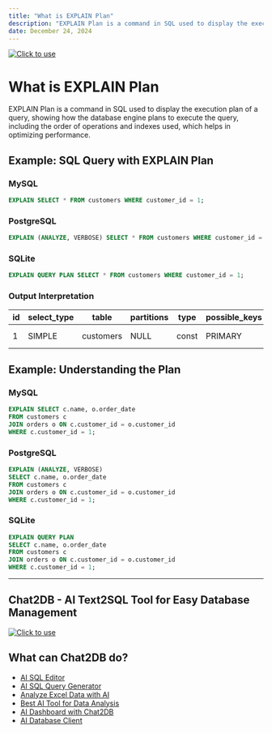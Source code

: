 ```yaml
---
title: "What is EXPLAIN Plan"
description: "EXPLAIN Plan is a command in SQL used to display the execution plan of a query, showing how the database engine plans to execute the query, including the order of operations and indexes used, which helps in optimizing performance."
date: December 24, 2024
---
```

[![Click to use](/image/blog/bg/chat2db1.png)](https://app.chat2db.ai/)
# What is EXPLAIN Plan
EXPLAIN Plan is a command in SQL used to display the execution plan of a query, showing how the database engine plans to execute the query, including the order of operations and indexes used, which helps in optimizing performance.

## Example: SQL Query with EXPLAIN Plan

### MySQL

```sql
EXPLAIN SELECT * FROM customers WHERE customer_id = 1;
```

### PostgreSQL

```sql
EXPLAIN (ANALYZE, VERBOSE) SELECT * FROM customers WHERE customer_id = 1;
```

### SQLite

```sql
EXPLAIN QUERY PLAN SELECT * FROM customers WHERE customer_id = 1;
```

### Output Interpretation

| id | select_type | table    | partitions | type  | possible_keys | key        | key_len | ref  | rows | filtered | Extra       |
|----|-------------|----------|------------|-------|---------------|------------|---------|------|------|----------|-------------|
| 1  | SIMPLE      | customers| NULL       | const | PRIMARY       | PRIMARY    | 4       | const| 1    | 100.00   | Using index |

## Example: Understanding the Plan

### MySQL

```sql
EXPLAIN SELECT c.name, o.order_date 
FROM customers c 
JOIN orders o ON c.customer_id = o.customer_id 
WHERE c.customer_id = 1;
```

### PostgreSQL

```sql
EXPLAIN (ANALYZE, VERBOSE) 
SELECT c.name, o.order_date 
FROM customers c 
JOIN orders o ON c.customer_id = o.customer_id 
WHERE c.customer_id = 1;
```

### SQLite

```sql
EXPLAIN QUERY PLAN 
SELECT c.name, o.order_date 
FROM customers c 
JOIN orders o ON c.customer_id = o.customer_id 
WHERE c.customer_id = 1;
```

---

## Chat2DB - AI Text2SQL Tool for Easy Database Management

[![Click to use](/image/blog/chat2db.png)](https://app.chat2db.ai/)

## What can Chat2DB do?

- [AI SQL Editor](https://chat2db.ai/feature/AI%20SQL%20Editor)
- [AI SQL Query Generator](https://chat2db.ai/feature/AI%20SQL%20Query%20Generator)
- [Analyze Excel Data with AI](https://chat2db.ai/feature/Analyze%20Excel%20Data%20with%20AI)
- [Best AI Tool for Data Analysis](https://chat2db.ai/feature/Best%20AI%20Tool%20for%20Data%20Analysis)
- [AI Dashboard with Chat2DB](https://chat2db.ai/feature/AI%20Dashboard%20with%20Chat2DB)
- [AI Database Client](https://chat2db.ai/feature/AI%20Database%20Client)
